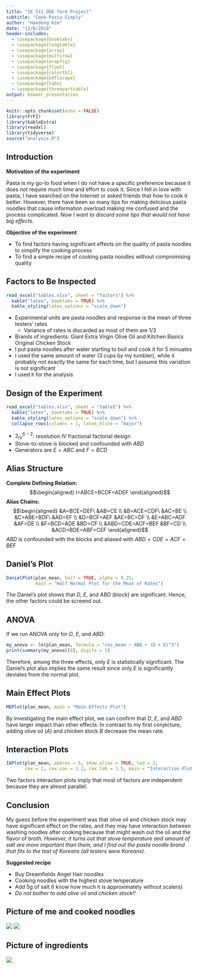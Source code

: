 ```yaml
---
title: "IE 511 DOE Term Project"
subtitle: "Cook Pasta Simply"
author: "Haedong Kim"
date: "12/6/2018"
header-includes:
  - \usepackage{booktabs}
  - \usepackage{longtable}
  - \usepackage{array}
  - \usepackage{multirow}
  - \usepackage{wrapfig}
  - \usepackage{float}
  - \usepackage{colortbl}
  - \usepackage{pdflscape}
  - \usepackage{tabu}
  - \usepackage{threeparttable}
output: beamer_presentation
---
```


```r
knitr::opts_chunk$set(echo = FALSE)
library(FrF2)
library(kableExtra)
library(readxl)
library(tidyverse)
source("analysis.R")
```

## Introduction

**Motivation of the experiment**

Pasta is my go-to food when I do not have a specific preference because it does not require much time and effort to cook it. Since I fell in love with pasta, I have searched on the Internet or asked friends that how to cook it better. However, there have been so many tips for making delicious pasta noodles that cause information overload making me confused and the process complicated. *Now I want to discard some tips that would not have big effects.*

**Objective of the experiment**

- To find factors having significant effects on the quality of pasta noodles to simplify the cooking process
- To find a simple recipe of cooking pasta noodles without compromising quality

## Factors to Be Inspected

```r
read_excel("tables.xlsx", sheet = "factors") %>%
  kable("latex", booktabs = TRUE) %>%
  kable_styling(latex_options = "scale_down")
```
- Experimental units are pasta noodles and response is the mean of three testers' rates
    - Variance of rates is discarded as most of them are $1/3$
- Brands of ingredients: Giant Extra Virgin Olive Oil and Kitchen Basics Original Chicken Stock
- I put pasta noodles after water starting to boil and cook it for 5 minuates
- I used the same amount of water (3 cups by my tumbler), while it probably not exactly the same for each time, but I assume this variation is not significant
- I used `R` for the analysis

## Design of the Experiment

```r
read_excel("tables.xlsx", sheet = "table2") %>%
  kable("latex", booktabs = TRUE) %>%
  kable_styling(latex_options = "scale_down") %>%
  collapse_rows(columns = 1, latex_hline = "major")
```
- $2^{6-2}_{IV}$: resolution $IV$ fractional factorial design
- Stove-to-stove is blocked and confounded with $ABD$
- Generators are $E=ABC$ and $F=BCD$

## Alias Structure

**Complete Defining Relation:**    
$$\begin{aligned}
I=ABCE=BCDF=ADEF
\end{aligned}$$
**Alias Chains:**    
$$\begin{aligned}
&A=BCE=DEF\ &AB=CE \\
&B=ACE=CDF\ &AC=BE \\
&C=ABE=BDF\ &AD=EF \\
&D=BCF=AEF &AE=BC=DF \\
&E=ABC=ADF &AF=DE \\
&F=BCD=ADE &BD=CF \\
&ABD=CDE=ACF=BEF &BF=CD \\
&ACD=BDE=ABF=CEF
\end{aligned}$$
$ABD$ is confounded with the blocks and aliased with $ABD=CDE=ACF=BEF$

## Daniel's Plot

```r
DanielPlot(plan_mean, half = TRUE, alpha = 0.25, 
           main = "Half Normal Plot for the Mean of Rates")
```

The Daniel's plot shows that $D$, $E$, and $ABD$ (block) are significant. Hence, the other factors could be screend out.

## ANOVA

If we run ANOVA only for $D$, $E$, and $ABD$:
```r
my_anova <- lm(plan_mean, formula = "res_mean ~ ABD + (D + E)^3")
print(summary(my_anova)[4], digits = 5)
```
Therefore, among the three effects, only $E$ is statistically significant. The Daniel's plot also implies the same result since only $E$ is significantly deviates from the normal plot. 

## Main Effect Plots

```r
MEPlot(plan_mean, main = "Main Effects Plot")
```

By investigating the main effect plot, we can confirm that $D$, $E$, and $ABD$ have larger impact than other effects. In contrast to my first conjecture, adding olive oil ($A$) and chicken stock $B$ decrease the mean rate.  

## Interaction Plots

```r
IAPlot(plan_mean, abbrev = 5, show.alias = TRUE, lwd = 2, 
       cex = 2, cex.xax = 1.2, cex.lab = 1.5, main = "Interaction Plot Matrix")
```

Two factors interaction plots imply that most of factors are independent because they are almost parallel.

## Conclusion

My guess before the experiment was that olive oil and chicken stock may have significant effect on the rates, and they may have interaction between washing noodles after cooking because that might wash out the oil and the flavor of broth. *However, it turns out that stove temperature and amount of salt are more important than them, and I find out the pasta noodle brand that fits to the tast of Koreans (all testers were Koreans)*. 

**Suggested recipe**

- Buy Dreamfields Angel Hair noodles
- Cooking noodles with the highest stove temperature
- Add 5g of salt (I know how much it is approximately without scalers)
- *Do not bother to add olive oil and chicken stock!!*

## Picture of me and cooked noodles

![](./images/IMG_1005.png) ![](./images/IMG_1004.png)

## Picture of ingredients

![](./images/IMG_0988.png)

